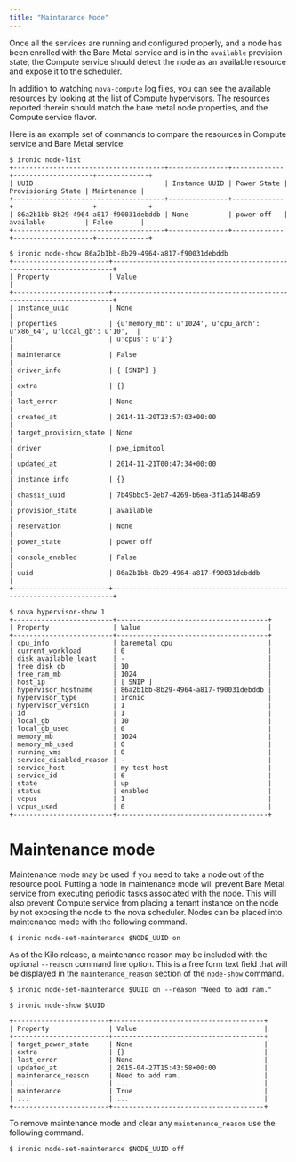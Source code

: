 ```yaml
---
title: "Maintanance Mode"
---
```


Once all the services are running and configured properly, and a node has been enrolled with the Bare Metal service and is in the `available` provision state, the Compute service should detect the node as an available resource and expose it to the scheduler.

In addition to watching `nova-compute` log files, you can see the available resources by looking at the list of Compute hypervisors. The resources reported therein should match the bare metal node properties, and the Compute service flavor.

Here is an example set of commands to compare the resources in Compute service and Bare Metal service:

```
$ ironic node-list
+--------------------------------------+---------------+-------------+--------------------+-------------+
| UUID                                 | Instance UUID | Power State | Provisioning State | Maintenance |
+--------------------------------------+---------------+-------------+--------------------+-------------+
| 86a2b1bb-8b29-4964-a817-f90031debddb | None          | power off   | available          | False       |
+--------------------------------------+---------------+-------------+--------------------+-------------+

$ ironic node-show 86a2b1bb-8b29-4964-a817-f90031debddb
+------------------------+----------------------------------------------------------------------+
| Property               | Value                                                                |
+------------------------+----------------------------------------------------------------------+
| instance_uuid          | None                                                                 |
| properties             | {u'memory_mb': u'1024', u'cpu_arch': u'x86_64', u'local_gb': u'10',  |
|                        | u'cpus': u'1'}                                                       |
| maintenance            | False                                                                |
| driver_info            | { [SNIP] }                                                           |
| extra                  | {}                                                                   |
| last_error             | None                                                                 |
| created_at             | 2014-11-20T23:57:03+00:00                                            |
| target_provision_state | None                                                                 |
| driver                 | pxe_ipmitool                                                         |
| updated_at             | 2014-11-21T00:47:34+00:00                                            |
| instance_info          | {}                                                                   |
| chassis_uuid           | 7b49bbc5-2eb7-4269-b6ea-3f1a51448a59                                 |
| provision_state        | available                                                            |
| reservation            | None                                                                 |
| power_state            | power off                                                            |
| console_enabled        | False                                                                |
| uuid                   | 86a2b1bb-8b29-4964-a817-f90031debddb                                 |
+------------------------+----------------------------------------------------------------------+

$ nova hypervisor-show 1
+-------------------------+--------------------------------------+
| Property                | Value                                |
+-------------------------+--------------------------------------+
| cpu_info                | baremetal cpu                        |
| current_workload        | 0                                    |
| disk_available_least    | -                                    |
| free_disk_gb            | 10                                   |
| free_ram_mb             | 1024                                 |
| host_ip                 | [ SNIP ]                             |
| hypervisor_hostname     | 86a2b1bb-8b29-4964-a817-f90031debddb |
| hypervisor_type         | ironic                               |
| hypervisor_version      | 1                                    |
| id                      | 1                                    |
| local_gb                | 10                                   |
| local_gb_used           | 0                                    |
| memory_mb               | 1024                                 |
| memory_mb_used          | 0                                    |
| running_vms             | 0                                    |
| service_disabled_reason | -                                    |
| service_host            | my-test-host                         |
| service_id              | 6                                    |
| state                   | up                                   |
| status                  | enabled                              |
| vcpus                   | 1                                    |
| vcpus_used              | 0                                    |
+-------------------------+--------------------------------------+
```

# Maintenance mode

Maintenance mode may be used if you need to take a node out of the resource pool. Putting a node in maintenance mode will prevent Bare Metal service from executing periodic tasks associated with the node. This will also prevent Compute service from placing a tenant instance on the node by not exposing the node to the nova scheduler. Nodes can be placed into maintenance mode with the following command.

```
$ ironic node-set-maintenance $NODE_UUID on
```

As of the Kilo release, a maintenance reason may be included with the optional `--reason` command line option. This is a free form text field that will be displayed in the `maintenance_reason` section of the `node-show` command.

```
$ ironic node-set-maintenance $UUID on --reason "Need to add ram."

$ ironic node-show $UUID

+------------------------+--------------------------------------+
| Property               | Value                                |
+------------------------+--------------------------------------+
| target_power_state     | None                                 |
| extra                  | {}                                   |
| last_error             | None                                 |
| updated_at             | 2015-04-27T15:43:58+00:00            |
| maintenance_reason     | Need to add ram.                     |
| ...                    | ...                                  |
| maintenance            | True                                 |
| ...                    | ...                                  |
+------------------------+--------------------------------------+
```

To remove maintenance mode and clear any `maintenance_reason` use the following command.

```
$ ironic node-set-maintenance $NODE_UUID off
```
